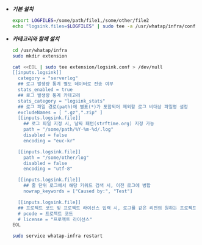 
* ***기본 설치***

  ```bash title='Linux Shell'
  export LOGFILES=/some/path/file1,/some/other/file2
  echo "logsink.files=$LOGFILES" | sudo tee -a /usr/whatap/infra/conf/whatap.conf
  ```

* ***카테고리와 함께 설치***

  ```bash title='Linux Shell' {7-12,14,15,25,26,29-31} showLineNumbers
  cd /usr/whatap/infra
  sudo mkdir extension

  cat <<EOL | sudo tee extension/logsink.conf > /dev/null
  [[inputs.logsink]]
    category = "serverlog"
    ## 로그 발생량 통계 별도 데이터로 전송 여부
    stats_enabled = true 
    ## 로그 발생량 통계 카테고리
    stats_category = "logsink_stats"
    ## 로그 파일 경로(path)에 별표(*)가 포함되어 제외할 로그 비대상 파일명 설정 
    excludeNames = [ ".gz",".zip" ] 
    [[inputs.logsink.file]]
      ## 로그 파일 지정 시, 날짜 패턴(strftime.org) 지정 가능
      path = "/some/path/%Y-%m-%d/.log" 
      disabled = false
      encoding = "euc-kr"

    [[inputs.logsink.file]]
      path = "/some/other/log"
      disabled = false
      encoding = "utf-8"

    [[inputs.logsink.file]]
      ## 줄 단위 로그에서 해당 키워드 검색 시, 이전 로그에 병합
      nowrap_keywords = ["Caused by:", "Test"]

    [[inputs.logsink.file]]
    ## 프로젝트 코드 및 프로젝트 라이선스 입력 시, 로그를 같은 리전의 원하는 프로젝트로 전송 가능
    # pcode = 프로젝트 코드
    # license = "프로젝트 라이선스"
  EOL

  sudo service whatap-infra restart
  ```